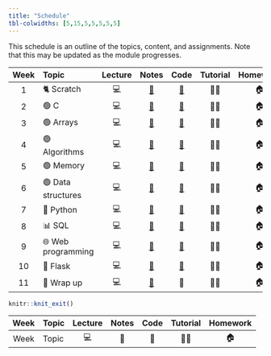 ```yaml
---
title: "Schedule"
tbl-colwidths: [5,15,5,5,5,5,5]
---
```


This schedule is an outline of the topics, content, and assignments. Note that this may be updated as the module progresses.

::: column-body
| Week | Topic | Lecture | Notes | Code | Tutorial | Homework |
|:---------:|:----------|:---------:|:---------:|:---------:|:---------:|:---------:|
| 1 | 🐈 Scratch | 💻 | [📕](notes/notes_1.html "Notes 1") | [🤖](https://github.com/SQ4007-2025/website/tree/master/code/src1) | 👨‍🏫 | 🏠 |
| 2 | 🟢 C | 💻 | [📕](notes/notes_2.html "Notes 2") | [🤖](https://github.com/SQ4007-2025/website/tree/master/code/src2) | 👨‍🏫 | 🏠 |
| 3 | 🟢 Arrays | 💻 | [📕](notes/notes_3.html "Notes 3") | [🤖](https://github.com/SQ4007-2025/website/tree/master/code/src3) | 👨‍🏫 | 🏠 |
| 4 | 🟢 Algorithms | 💻 | [📕](notes/notes_4.html "Notes 4") | [🤖](https://github.com/SQ4007-2025/website/tree/master/code/src4) | 👨‍🏫 | 🏠 |
| 5 | 🟢 Memory | 💻 | [📕](notes/notes_5.html "Notes 5") | [🤖](https://github.com/SQ4007-2025/website/tree/master/code/src5) | 👨‍🏫 | 🏠 |
| 6 | 🟢 Data structures | 💻 | [📕](notes/notes_6.html "Notes 6") | [🤖](https://github.com/SQ4007-2025/website/tree/master/code/src6) | 👨‍🏫 | 🏠 |
| 7 | 🐍 Python | 💻 | [📕](notes/notes_7.html "Notes 7") | [🤖](https://github.com/SQ4007-2025/website/tree/master/code/src7) | 👨‍🏫 | 🏠 |
| 8 | 📊 SQL | 💻 | [📕](notes/notes_8.html "Notes 8") | [🤖](https://github.com/SQ4007-2025/website/tree/master/code/src8) | 👨‍🏫 | 🏠 |
| 9 | 🌐 Web programming | 💻 | [📕](notes/notes_9.html "Notes 9") | [🤖](https://github.com/SQ4007-2025/website/tree/master/code/src9) | 👨‍🏫 | 🏠 |
| 10 | 🐍 Flask | 💻 | [📕](notes/notes_10.html "Notes 10") | [🤖](https://github.com/SQ4007-2025/website/tree/master/code/src10) | 👨‍🏫 | 🏠 |
| 11 | 👋 Wrap up | 💻 | [📕](notes/notes_11.html "Notes 11") | 🤖 | 👨‍🏫 | 🏠 |
:::

```r
knitr::knit_exit()
```

| Week | Topic | Lecture | Notes | Code | Tutorial | Homework |
|:----:|-------|:-------:|:-----:|:----:|:--------:|:--------:|
| Week | Topic |   💻    |  📕   |  🤖  |    👨‍🏫    |    🏠    |